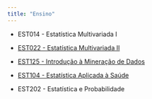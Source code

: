```yaml
---
title: "Ensino"
---
```


-   EST014 - Estatística Multivariada I

-   [EST022 - Estatística Multivariada II](https://tiagomartin.github.io/est022/index.html)

-   [EST125 - Introdução à Mineração de Dados](https://tiagomartin.github.io/est125/index.html)

-   [EST104 - Estatística Aplicada à Saúde](https://tiagomartin.github.io/est104/index.html)

-   EST202 - Estatística e Probabilidade
